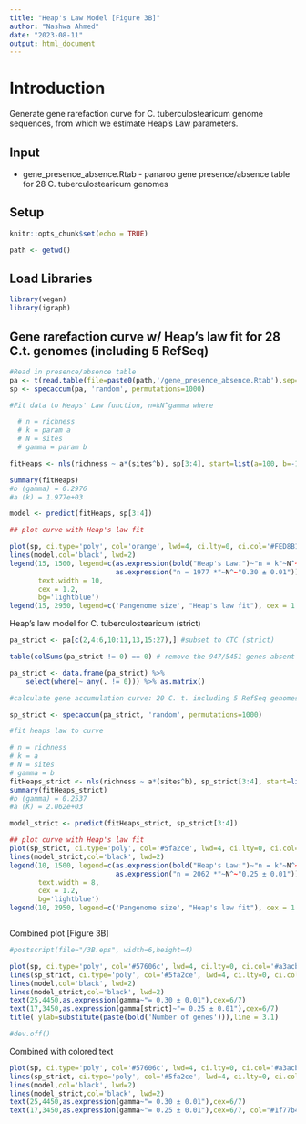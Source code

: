 ```yaml
---
title: "Heap's Law Model [Figure 3B]"
author: "Nashwa Ahmed"
date: "2023-08-11"
output: html_document
---
```


# Introduction

 Generate gene rarefaction curve for C. tuberculostearicum genome sequences, from which we estimate Heap's Law parameters. 

## Input 

* gene_presence_absence.Rtab - panaroo gene presence/absence table for 28 C. tuberculostearicum genomes

## Setup
```r
knitr::opts_chunk$set(echo = TRUE)

path <- getwd()
```

## Load Libraries
```r
library(vegan)
library(igraph)
```


## Gene rarefaction curve w/ Heap's law fit for 28 C.t. genomes (including 5 RefSeq) 
```r

#Read in presence/absence table 
pa <- t(read.table(file=paste0(path,'/gene_presence_absence.Rtab'),sep="\t",row.names=1,header=T))
sp <- specaccum(pa, 'random', permutations=1000)

#Fit data to Heaps' Law function, n=kN^gamma where 

  # n = richness
  # k = param a 
  # N = sites 
  # gamma = param b

fitHeaps <- nls(richness ~ a*(sites^b), sp[3:4], start=list(a=100, b=-1))

summary(fitHeaps)
#b (gamma) = 0.2976  
#a (k) = 1.977e+03

model <- predict(fitHeaps, sp[3:4])

## plot curve with Heap's law fit 

plot(sp, ci.type='poly', col='orange', lwd=4, ci.lty=0, ci.col='#FED8B1', xlab='28 C. tuberculostearicum strains', ylab='Number of genes', main='', font.lab=2)
lines(model,col='black', lwd=2)
legend(15, 1500, legend=c(as.expression(bold("Heap's Law:")~"n = k"~N^~gamma),
                          as.expression("n = 1977 *"~N^~"0.30 ± 0.01")),
       text.width = 10,
       cex = 1.2,
       bg='lightblue')
legend(15, 2950, legend=c('Pangenome size', "Heap's law fit"), cex = 1.2, col=c('orange','black'), pch='-', pt.cex = 4,text.width = 10)


```

Heap's law model for C. tuberculostearicum (strict)
```r
pa_strict <- pa[c(2,4:6,10:11,13,15:27),] #subset to CTC (strict) 

table(colSums(pa_strict != 0) == 0) # remove the 947/5451 genes absent from strict subset 

pa_strict <- data.frame(pa_strict) %>%
    select(where(~ any(. != 0))) %>% as.matrix()

#calculate gene accumulation curve: 20 C. t. including 5 RefSeq genomes 

sp_strict <- specaccum(pa_strict, 'random', permutations=1000)

#fit heaps law to curve

# n = richness
# k = a
# N = sites 
# gamma = b
fitHeaps_strict <- nls(richness ~ a*(sites^b), sp_strict[3:4], start=list(a=100, b=-1))
summary(fitHeaps_strict)
#b (gamma) = 0.2537  
#a (K) = 2.062e+03

model_strict <- predict(fitHeaps_strict, sp_strict[3:4])

## plot curve with Heap's law fit 
plot(sp_strict, ci.type='poly', col='#5fa2ce', lwd=4, ci.lty=0, ci.col='#a3cce9', xlab='20 C. tuberculostearicum strains', ylab='Number of genes', main='', font.lab=2)
lines(model_strict,col='black', lwd=2)
legend(10, 1500, legend=c(as.expression(bold("Heap's Law:")~"n = k"~N^~gamma),
                          as.expression("n = 2062 *"~N^~"0.25 ± 0.01")),
       text.width = 8,
       cex = 1.2,
       bg='lightblue')
legend(10, 2950, legend=c('Pangenome size', "Heap's law fit"), cex = 1.2, col=c('orange','black'), pch='-', pt.cex = 4,text.width = 8)



```

Combined plot [Figure 3B]
```r

#postscript(file="/3B.eps", width=6,height=4)

plot(sp, ci.type='poly', col='#57606c', lwd=4, ci.lty=0, ci.col='#a3acb9', xlab='Number of C. tuberculostearicum strains', main='', font.lab=2, las=1, ylab='')
lines(sp_strict, ci.type='poly', col='#5fa2ce', lwd=4, ci.lty=0, ci.col='#a3cce9', main='', font.lab=2)
lines(model,col='black', lwd=2)
lines(model_strict,col='black', lwd=2)
text(25,4450,as.expression(gamma~"= 0.30 ± 0.01"),cex=6/7)
text(17,3450,as.expression(gamma[strict]~"= 0.25 ± 0.01"),cex=6/7)
title( ylab=substitute(paste(bold('Number of genes'))),line = 3.1)

#dev.off()

```

Combined with colored text 
```r
plot(sp, ci.type='poly', col='#57606c', lwd=4, ci.lty=0, ci.col='#a3acb9', xlab='Number of C. tuberculostearicum strains', ylab='Number of genes', main='', font.lab=2)
lines(sp_strict, ci.type='poly', col='#5fa2ce', lwd=4, ci.lty=0, ci.col='#a3cce9', main='', font.lab=2)
lines(model,col='black', lwd=2)
lines(model_strict,col='black', lwd=2)
text(25,4450,as.expression(gamma~"= 0.30 ± 0.01"),cex=6/7)
text(17,3450,as.expression(gamma~"= 0.25 ± 0.01"),cex=6/7, col="#1f77b4")
```
